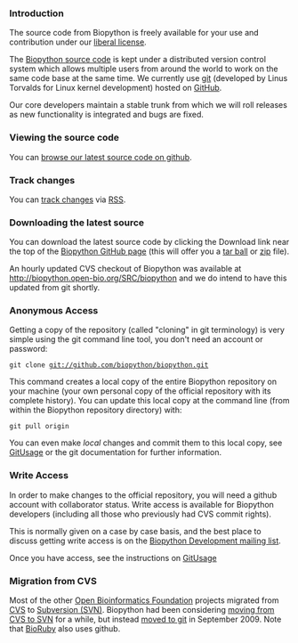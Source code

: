 === Introduction ===

The source code from Biopython is freely available for your use and contribution under our [http://www.biopython.org/DIST/LICENSE liberal license].

The [http://github.com/biopython/biopython Biopython source code] is kept under a distributed version control system which allows multiple users from around the world to work on the same code base at the same time.  We currently use [http://en.wikipedia.org/wiki/Git_%28software%29 git] (developed by Linus Torvalds for Linux kernel development) hosted on [http://github.com GitHub].

Our core developers maintain a stable trunk from which we will roll releases as new functionality is integrated and bugs are fixed.

=== Viewing the source code ===

You can [http://github.com/biopython/biopython browse our latest source code on github].

=== Track changes ===

You can [[Tracking_commits|track changes]] via [[wp:RSS (file format)|RSS]].

=== Downloading the latest source ===

You can download the latest source code by clicking the Download link near the top of the [http://github.com/biopython/biopython Biopython GitHub page] (this will offer you a [http://github.com/biopython/biopython/tarball/master tar ball] or [http://github.com/biopython/biopython/zipball/master zip] file).

An hourly updated CVS checkout of Biopython was available at http://biopython.open-bio.org/SRC/biopython and we do intend to have this updated from git shortly.

=== Anonymous Access ===

Getting a copy of the repository (called "cloning" in git terminology) is very simple using the git command line tool, you don't need an account or password:

 git clone git://github.com/biopython/biopython.git

This command creates a local copy of the entire Biopython repository on your machine (your own personal copy of the official repository with its complete history).
You can update this local copy at the command line (from within the Biopython repository directory) with:

 git pull origin

You can even make ''local'' changes and commit them to this local copy, see [[GitUsage]] or the git documentation for further information.

=== Write Access ===

In order to make changes to the official repository, you will need a github account with collaborator status.
Write access is available for Biopython developers (including all those who previously had CVS commit rights).

This is normally given on a case by case basis, and the best place to discuss getting write access is on the [mailto:biopython-dev@biopython.org Biopython Development mailing list].  

Once you have access, see the instructions on [[GitUsage]]

=== Migration from CVS ===

Most of the other [http://open-bio.org Open Bioinformatics Foundation] projects migrated from [[CVS]] to [[SVN|Subversion (SVN)]].  Biopython had been considering [[Subversion_migration|moving from CVS to SVN]] for a while, but instead [[GitMigration|moved to git]] in September 2009. Note that [http://bioruby.org BioRuby] also uses github.